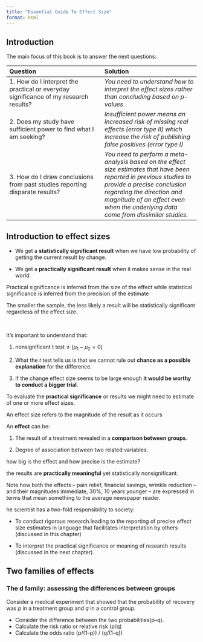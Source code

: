 ```yaml
---
title: "Essential Guide To Effect Size"
format: html
---
```


## Introduction

The main focus of this book is to answer the next questions:

|**Question**|**Solution**|
|:-----------|:-----------|
|1. How do I interpret the practical or everyday significance of my research results?|*You need to understand how to interpret the _effect sizes_ rather than concluding based on p-values*|
|2. Does my study have sufficient power to find what I am seeking?|*Insufficient power means an increased risk of missing real effects (error type II) which increase the risk of publishing false positives (error type I)*|
|3.  How do I draw conclusions from past studies reporting disparate results?|*You need to perform a _meta-analysis_ based on the _effect size estimates_ that have been reported in previous studies to provide a precise conclusion regarding the _direction and magnitude of an effect_ even when the underlying data come from dissimilar studies.*|

## Introduction to effect sizes

- We get a **statistically significant result** when we have low probability of getting the current result by change.

- We get a **practically significant result** when it makes sense in the real world.

Practical significance is inferred from the size of the effect while statistical significance is inferred from the precision of the estimate

The smaller the sample, the less likely a result will be statistically significant regardless of the effect size.

<br>

It's important to understand that:

1. $\text{nonsignificant t test} \neq (\mu_1 - \mu_2 = 0)$

2. What the *t* test tells us is that we cannot rule out **chance as a possible explanation** for the difference.

3. If the change effect size seems to be large enough **it would be worthy  to conduct a bigger trial**.

To evaluate the **practical significance** or results we might need to estimate of one or more effect sizes.

An effect size refers to the magnitude of the result as it occurs

An **effect** can be:

1. The result of a treatment revealed in a **comparison between groups**.

2. Degree of association between two related variables.

how big is the effect and how precise is the estimate?

the results are **practically meaningful** yet statistically nonsignificant.
 
 
Note how both the effects – pain relief, financial savings, wrinkle reduction – and their magnitudes immediate, 30%, 10 years younger – are expressed in terms that mean something to the average newspaper reader.

he scientist has a two-fold responsibility to society:

- To conduct rigorous research leading to the reporting of precise effect size estimates in language that facilitates interpretation by others (discussed in this chapter)

- To interpret the practical significance or meaning of research results (discussed in the next chapter).

## Two families of effects

### The d family: assessing the differences between groups

Consider a medical experiment that showed that the probability of recovery was $p$ in a treatment group and $q$ in a control group.

- Consider the difference between the two probabilities(p–q).
- Calculate the risk ratio or relative risk (p/q)
- Calculate the odds ratio (p/(1–p)) / (q/(1–q))
